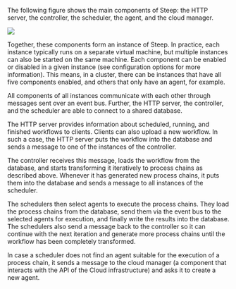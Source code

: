 
The following figure shows the main components of Steep: the HTTP server,
the controller, the scheduler, the agent, and the cloud manager.

<img className="max-w-[16rem] mx-auto" src={Architecture} />

Together, these components form an instance of Steep. In practice, each
instance typically runs on a separate virtual machine, but multiple instances
can also be started on the same machine. Each component can be enabled or
disabled in a given instance (see <DocsLink href="#steepyaml">configuration options</DocsLink> 
for more information). This means, in a cluster, there can be instances
that have all five components enabled, and others that only have an agent,
for example.

All components of all instances communicate with each other through messages
sent over an event bus. Further, the HTTP server, the controller, and the
scheduler are able to connect to a shared database.

The HTTP server provides information about scheduled, running, and finished
workflows to clients. Clients can also upload a new workflow. In such a case,
the HTTP server puts the workflow into the database and sends a message to one
of the instances of the controller.

The controller receives this message, loads the workflow from the database,
and starts transforming it iteratively to process chains as
described <DocsLink href="#workflow-scheduling">above</DocsLink>.
Whenever it has generated new process chains, it puts them into the database
and sends a message to all instances of the scheduler.

The schedulers then select agents to execute the process chains. They load the
process chains from the database, send them via the event bus to the selected
agents for execution, and finally write the results into the database. The
schedulers also send a message back to the controller so it can continue with
the next iteration and generate more process chains until the workflow has been
completely transformed.

In case a scheduler does not find an agent suitable for the execution of a
process chain, it sends a message to the cloud manager (a component that
interacts with the API of the Cloud infrastructure) and asks it to create a
new agent.
